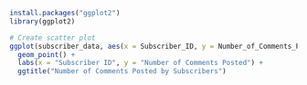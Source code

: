 ```r
install.packages("ggplot2")
library(ggplot2)
```

```r
# Create scatter plot
ggplot(subscriber_data, aes(x = Subscriber_ID, y = Number_of_Comments_Posted)) +
  geom_point() +
  labs(x = "Subscriber ID", y = "Number of Comments Posted") +
  ggtitle("Number of Comments Posted by Subscribers")
```
